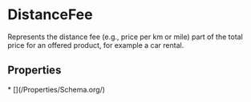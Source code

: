   
# DistanceFee

Represents the distance fee (e.g., price per km or mile) part of the total price for an offered product, for example a car rental.

## Properties

<Grid>
* [](/Properties/Schema.org/)
</Grid>


